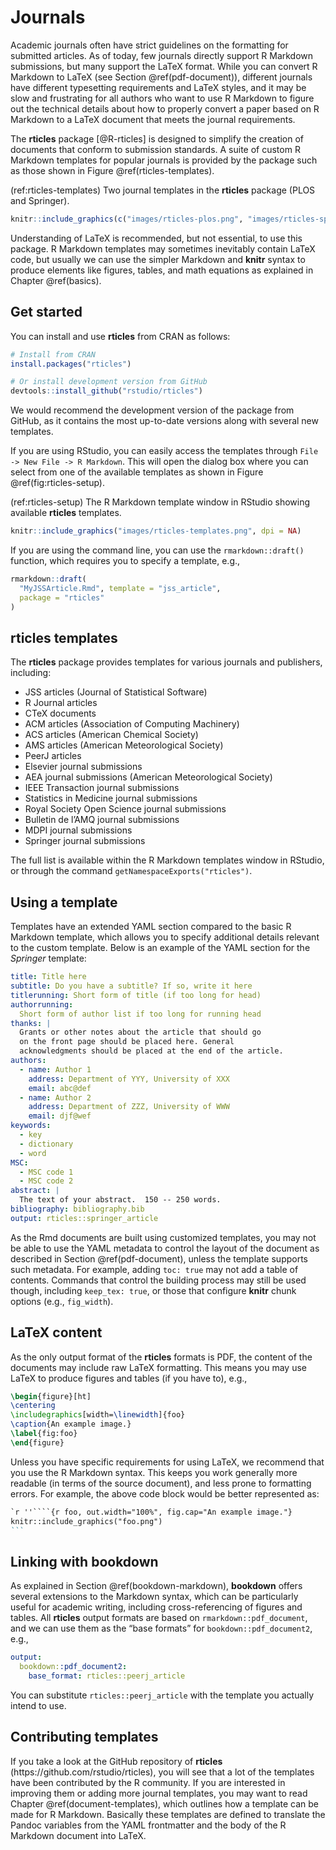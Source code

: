 # Journals

Academic journals often have strict guidelines on the formatting for submitted articles. As of today, few journals directly support R Markdown submissions, but many support the LaTeX\index{LaTeX} format. While you can convert R Markdown to LaTeX (see Section \@ref(pdf-document)), different journals have different typesetting requirements and LaTeX styles, and it may be slow and frustrating for all authors who want to use R Markdown to figure out the technical details about how to properly convert a paper based on R Markdown to a LaTeX document that meets the journal requirements.

The **rticles** package [@R-rticles]\index{rticles} is designed to simplify the creation of documents that conform to submission standards. A suite of custom R Markdown templates for popular journals is provided by the package such as those shown in Figure \@ref(rticles-templates).

(ref:rticles-templates) Two journal templates in the **rticles** package (PLOS and Springer).

```r
knitr::include_graphics(c("images/rticles-plos.png", "images/rticles-springer.png"), dpi = NA)
```

Understanding of LaTeX is recommended, but not essential, to use this package. R Markdown templates may sometimes inevitably contain LaTeX code, but usually we can use the simpler Markdown and **knitr** syntax to produce elements like figures, tables, and math equations as explained in Chapter \@ref(basics).

## Get started {#rticles-start}

You can install and use **rticles** from CRAN as follows:

```r
# Install from CRAN
install.packages("rticles")

# Or install development version from GitHub
devtools::install_github("rstudio/rticles")
```

We would recommend the development version of the package from GitHub, as it contains the most up-to-date versions along with several new templates.

If you are using RStudio, you can easily access the templates through `File -> New File -> R Markdown`. This will open the dialog box where you can select from one of the available templates as shown in Figure \@ref(fig:rticles-setup).

(ref:rticles-setup) The R Markdown template window in RStudio showing available **rticles** templates.

```r
knitr::include_graphics("images/rticles-templates.png", dpi = NA)
```

If you are using the command line, you can use the `rmarkdown::draft()` function, which requires you to specify a template, e.g.,

```r
rmarkdown::draft(
  "MyJSSArticle.Rmd", template = "jss_article",
  package = "rticles"
)
```

## rticles templates

The **rticles** package provides templates for various journals and publishers, including:

- JSS articles (Journal of Statistical Software)
- R Journal articles
- CTeX documents
- ACM articles (Association of Computing Machinery)
- ACS articles (American Chemical Society)
- AMS articles (American Meteorological Society)
- PeerJ articles
- Elsevier journal submissions
- AEA journal submissions (American Meteorological Society)
- IEEE Transaction journal submissions
- Statistics in Medicine journal submissions
- Royal Society Open Science journal submissions
- Bulletin de l'AMQ journal submissions
- MDPI journal submissions
- Springer journal submissions

The full list is available within the R Markdown templates window in RStudio, or through the command `getNamespaceExports("rticles")`.

## Using a template {#rticles-usage}

Templates have an extended YAML section compared to the basic R Markdown template, which allows you to specify additional details relevant to the custom template. Below is an example of the YAML section for the *Springer* template:

```yaml
title: Title here
subtitle: Do you have a subtitle? If so, write it here
titlerunning: Short form of title (if too long for head)
authorrunning:
  Short form of author list if too long for running head
thanks: |
  Grants or other notes about the article that should go
  on the front page should be placed here. General
  acknowledgments should be placed at the end of the article.
authors:
  - name: Author 1
    address: Department of YYY, University of XXX
    email: abc@def
  - name: Author 2
    address: Department of ZZZ, University of WWW
    email: djf@wef
keywords:
  - key
  - dictionary
  - word
MSC:
  - MSC code 1
  - MSC code 2    
abstract: |
  The text of your abstract.  150 -- 250 words.
bibliography: bibliography.bib
output: rticles::springer_article
```

As the Rmd documents are built using customized templates, you may not be able to use the YAML metadata to control the layout of the document as described in Section \@ref(pdf-document), unless the template supports such metadata. For example, adding `toc: true` may not add a table of contents. Commands that control the building process may still be used though, including `keep_tex: true`, or those that configure **knitr** chunk options (e.g., `fig_width`).

## LaTeX content {#rticles-latex}

As the only output format of the **rticles** formats is PDF, the content of the documents may include raw LaTeX formatting. This means you may use LaTeX to produce figures and tables (if you have to), e.g.,

```latex
\begin{figure}[ht]
\centering
\includegraphics[width=\linewidth]{foo}
\caption{An example image.}
\label{fig:foo}
\end{figure}
```

Unless you have specific requirements for using LaTeX, we recommend that you use the R Markdown syntax. This keeps you work generally more readable (in terms of the source document), and less prone to formatting errors. For example, the above code block would be better represented as:

````markdown
`r ''````{r foo, out.width="100%", fig.cap="An example image."}
knitr::include_graphics("foo.png")
```
````

## Linking with bookdown {#rticles-bookdown}

As explained in Section \@ref(bookdown-markdown), **bookdown**\index{bookdown} offers several extensions to the Markdown syntax, which can be particularly useful for academic writing, including cross-referencing of figures and tables. All **rticles** output formats are based on `rmarkdown::pdf_document`, and we can use them as the "base formats" for `bookdown::pdf_document2`, e.g.,

```yaml
output:
  bookdown::pdf_document2:
    base_format: rticles::peerj_article
```

You can substitute `rticles::peerj_article` with the template you actually intend to use.

## Contributing templates {#rticles-contrib}

If you take a look at the GitHub repository of **rticles** (https://github.com/rstudio/rticles), you will see that a lot of the templates have been contributed by the R community. If you are interested in improving them or adding more journal templates, you may want to read Chapter \@ref(document-templates), which outlines how a template can be made for R Markdown. Basically these templates are defined to translate the Pandoc variables from the YAML frontmatter and the body of the R Markdown document into LaTeX.
